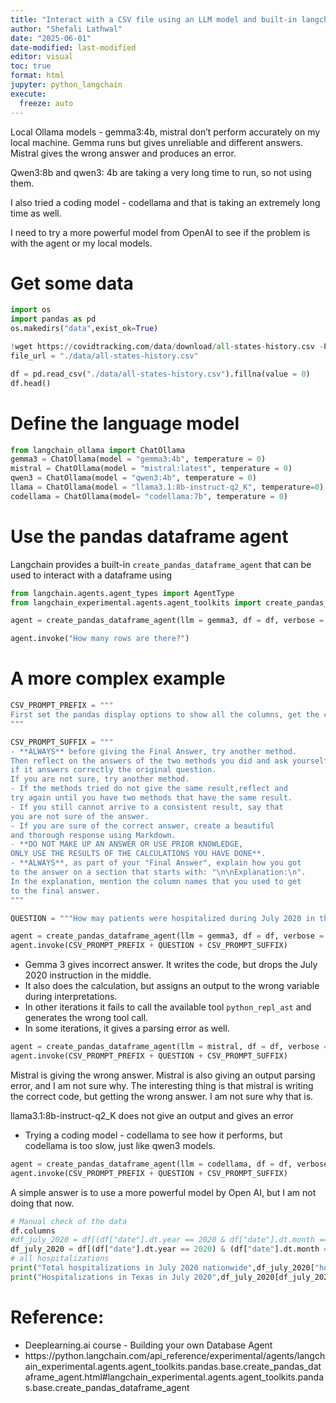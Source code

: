 ```yaml
---
title: "Interact with a CSV file using an LLM model and built-in langchain agent"
author: "Shefali Lathwal"
date: "2025-06-01"
date-modified: last-modified
editor: visual
toc: true
format: html
jupyter: python_langchain
execute:
  freeze: auto
---
```


::: callout-note
Local Ollama models - gemma3:4b, mistral don't perform accurately on my local machine. Gemma runs but gives unreliable and different answers. Mistral gives the wrong answer and produces an error.

Qwen3:8b and qwen3: 4b are taking a very long time to run, so not using them.

I also tried a coding model - codellama and that is taking an extremely long time as well.

I need to try a more powerful model from OpenAI to see if the problem is with the agent or my local models.
:::

# Get some data

```python
import os
import pandas as pd
os.makedirs("data",exist_ok=True)
```

```python
!wget https://covidtracking.com/data/download/all-states-history.csv -P ./data/
file_url = "./data/all-states-history.csv"
```

```python
df = pd.read_csv("./data/all-states-history.csv").fillna(value = 0)
df.head()
```

# Define the language model

```python
from langchain_ollama import ChatOllama
gemma3 = ChatOllama(model = "gemma3:4b", temperature = 0)
mistral = ChatOllama(model = "mistral:latest", temperature = 0)
qwen3 = ChatOllama(model = "qwen3:4b", temperature = 0)
llama = ChatOllama(model = "llama3.1:8b-instruct-q2_K", temperature=0)
codellama = ChatOllama(model= "codellama:7b", temperature = 0)
```

# Use the pandas dataframe agent

Langchain provides a built-in `create_pandas_dataframe_agent` that can be used to interact with a dataframe using

```python
from langchain.agents.agent_types import AgentType
from langchain_experimental.agents.agent_toolkits import create_pandas_dataframe_agent

agent = create_pandas_dataframe_agent(llm = gemma3, df = df, verbose = True, allow_dangerous_code = True)

agent.invoke("How many rows are there?")
```

# A more complex example

```python
CSV_PROMPT_PREFIX = """
First set the pandas display options to show all the columns, get the column names, then answer the question. You already have the dataframe stored in a variable called df.
"""

CSV_PROMPT_SUFFIX = """
- **ALWAYS** before giving the Final Answer, try another method.
Then reflect on the answers of the two methods you did and ask yourself
if it answers correctly the original question.
If you are not sure, try another method.
- If the methods tried do not give the same result,reflect and
try again until you have two methods that have the same result.
- If you still cannot arrive to a consistent result, say that
you are not sure of the answer.
- If you are sure of the correct answer, create a beautiful
and thorough response using Markdown.
- **DO NOT MAKE UP AN ANSWER OR USE PRIOR KNOWLEDGE,
ONLY USE THE RESULTS OF THE CALCULATIONS YOU HAVE DONE**.
- **ALWAYS**, as part of your "Final Answer", explain how you got
to the answer on a section that starts with: "\n\nExplanation:\n".
In the explanation, mention the column names that you used to get
to the final answer.
"""

QUESTION = """How may patients were hospitalized during July 2020 in the state of Texas, given by code 'TX', and nationwide as the total of all states? Use the hospitalizedIncrease column"""
```

```python
agent = create_pandas_dataframe_agent(llm = gemma3, df = df, verbose = True, allow_dangerous_code = True)
agent.invoke(CSV_PROMPT_PREFIX + QUESTION + CSV_PROMPT_SUFFIX)
```

-   Gemma 3 gives incorrect answer. It writes the code, but drops the July 2020 instruction in the middle.
-   It also does the calculation, but assigns an output to the wrong variable during interpretations.
-   In other iterations it fails to call the available tool `python_repl_ast` and generates the wrong tool call.
-   In some iterations, it gives a parsing error as well.

```python
agent = create_pandas_dataframe_agent(llm = mistral, df = df, verbose = True, allow_dangerous_code = True)
agent.invoke(CSV_PROMPT_PREFIX + QUESTION + CSV_PROMPT_SUFFIX)
```

Mistral is giving the wrong answer. Mistral is also giving an output parsing error, and I am not sure why. The interesting thing is that mistral is writing the correct code, but getting the wrong answer. I am not sure why that is.

llama3.1:8b-instruct-q2_K does not give an output and gives an error

-   Trying a coding model - codellama to see how it performs, but codellama is too slow, just like qwen3 models.

```python
agent = create_pandas_dataframe_agent(llm = codellama, df = df, verbose = True, allow_dangerous_code = True, return_intermediate_steps= True)
agent.invoke(CSV_PROMPT_PREFIX + QUESTION + CSV_PROMPT_SUFFIX)
```

A simple answer is to use a more powerful model by Open AI, but I am not doing that now.

```python
# Manual check of the data
df.columns
#df_july_2020 = df[(df["date"].dt.year == 2020 & df["date"].dt.month == 7)]
df_july_2020 = df[(df["date"].dt.year == 2020) & (df["date"].dt.month == 7)]
# all hospitalizations
print("Total hospitalizations in July 2020 nationwide",df_july_2020["hospitalizedIncrease"].sum())
print("Hospitalizations in Texas in July 2020",df_july_2020[df_july_2020["state"]=="TX"]["hospitalizedIncrease"].sum())
```

# Reference:

-   Deeplearning.ai course - Building your own Database Agent
-   https://python.langchain.com/api_reference/experimental/agents/langchain_experimental.agents.agent_toolkits.pandas.base.create_pandas_dataframe_agent.html#langchain_experimental.agents.agent_toolkits.pandas.base.create_pandas_dataframe_agent